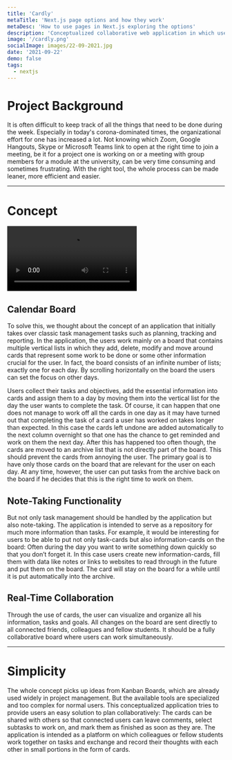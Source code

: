 ```yaml
---
title: 'Cardly'
metaTitle: 'Next.js page options and how they work'
metaDesc: 'How to use pages in Next.js exploring the options'
description: 'Conceptualized collaborative web application in which users work mainly on a board that contains multiple vertical lists in which they add, delete, modify and move around cards that represent some work to be done or some other information crucial for the user'
image: '/cardly.png'
socialImage: images/22-09-2021.jpg
date: '2021-09-22'
demo: false
tags:
  - nextjs
---
```


# Project Background

It is often difficult to keep track of all the things that need to be done during the week. Especially in today's corona-dominated times, the organizational effort for one has increased a lot. Not knowing which Zoom, Google Hangouts, Skype or Microsoft Teams link to open at the right time to join a meeting, be it for a project one is working on or a meeting with group members for a module at the university, can be very time consuming and sometimes frustrating. With the right tool, the whole process can be made leaner, more efficient and easier.

---

# Concept

<div className="w-full">
  <Video src="https://www.youtube.com/embed/JR3VLHeqrx0"></Video>
</div>

## Calendar Board

To solve this, we thought about the concept of an application that initially takes over classic task management tasks such as planning, tracking and reporting. In the application, the users work mainly on a board that contains multiple vertical lists in which they add, delete, modify and move around cards that represent some work to be done or some other information crucial for the user. In fact, the board consists of an infinite number of lists; exactly one for each day. By scrolling horizontally on the board the users can set the focus on other days.

Users collect their tasks and objectives, add the essential information into cards and assign them to a day by moving them into the vertical list for the day the user wants to complete the task. Of course, it can happen that one does not manage to work off all the cards in one day as it may have turned out that completing the task of a card a user has worked on takes longer than expected. In this case the cards left undone are added automatically to the next column overnight so that one has the chance to get reminded and work on them the next day. After this has happened too often though, the cards are moved to an archive list that is not directly part of the board. This should prevent the cards from annoying the user. The primary goal is to have only those cards on the board that are relevant for the user on each day. At any time, however, the user can put tasks from the archive back on the board if he decides that this is the right time to work on them.

## Note-Taking Functionality

But not only task management should be handled by the application but also note-taking. The application is intended to serve as a repository for much more information than tasks. For example, it would be interesting for users to be able to put not only task-cards but also information-cards on the board: Often during the day you want to write something down quickly so that you don’t forget it. In this case users create new information-cards, fill them with data like notes or links to websites to read through in the future and put them on the board. The card will stay on the board for a while until it is put automatically into the archive.

## Real-Time Collaboration

Through the use of cards, the user can visualize and organize all his information, tasks and goals. All changes on the board are sent directly to all connected friends, colleagues and fellow students. It should be a fully collaborative board where users can work simultaneously.

---

# Simplicity
The whole concept picks up ideas from Kanban Boards, which are already used widely in project management. But the available tools are specialized and too complex for normal users. This conceptualized application tries to provide users an easy solution to plan collaboratively: The cards can be shared with others so that connected users can leave comments, select subtasks to work on, and mark them as finished as soon as they are. The application is intended as a platform on which colleagues or fellow students work together on tasks and exchange and record their thoughts with each other in small portions in the form of cards.
